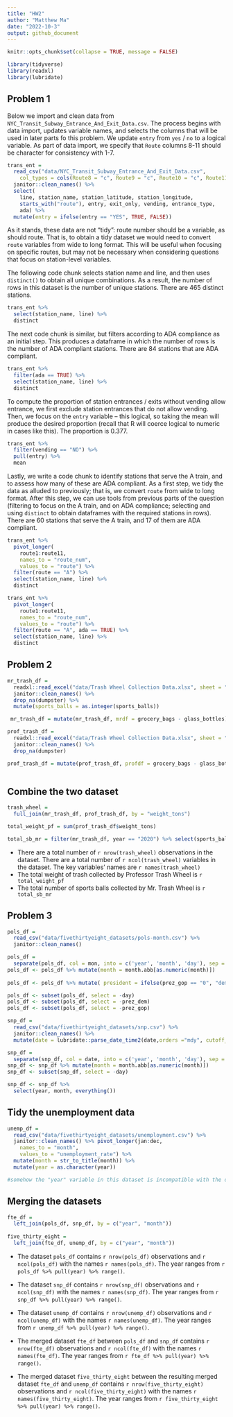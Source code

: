 ```yaml
---
title: "HW2"
author: "Matthew Ma"
date: "2022-10-3"
output: github_document
---
```


```r
knitr::opts_chunk$set(collapse = TRUE, message = FALSE)
```

```r
library(tidyverse)
library(readxl)
library(lubridate)
```


## Problem 1

Below we import and clean data from `NYC_Transit_Subway_Entrance_And_Exit_Data.csv`. The process begins with data import, updates variable names, and selects the columns that will be used in later parts fo this problem. We update `entry` from `yes` / `no` to a logical variable. As part of data import, we specify that `Route` columns 8-11 should be character for consistency with 1-7.

```r
trans_ent = 
  read_csv("data/NYC_Transit_Subway_Entrance_And_Exit_Data.csv",
    col_types = cols(Route8 = "c", Route9 = "c", Route10 = "c", Route11 = "c")) %>%
  janitor::clean_names() %>% 
  select(
    line, station_name, station_latitude, station_longitude, 
    starts_with("route"), entry, exit_only, vending, entrance_type, 
    ada) %>% 
  mutate(entry = ifelse(entry == "YES", TRUE, FALSE))
```

As it stands, these data are not "tidy": route number should be a variable, as should route. That is, to obtain a tidy dataset we would need to convert `route` variables from wide to long format. This will be useful when focusing on specific routes, but may not be necessary when considering questions that focus on station-level variables. 

The following code chunk selects station name and line, and then uses `distinct()` to obtain all unique combinations. As a result, the number of rows in this dataset is the number of unique stations. There are 465 distinct stations.

```r
trans_ent %>% 
  select(station_name, line) %>% 
  distinct
```

The next code chunk is similar, but filters according to ADA compliance as an initial step. This produces a dataframe in which the number of rows is the number of ADA compliant stations. There are 84 stations that are ADA compliant.

```r
trans_ent %>% 
  filter(ada == TRUE) %>% 
  select(station_name, line) %>% 
  distinct
```

To compute the proportion of station entrances / exits without vending allow entrance, we first exclude station entrances that do not allow vending. Then, we focus on the `entry` variable -- this logical, so taking the mean will produce the desired proportion (recall that R will coerce logical to numeric in cases like this). The proportion is 0.377.

```r
trans_ent %>% 
  filter(vending == "NO") %>% 
  pull(entry) %>% 
  mean
```

Lastly, we write a code chunk to identify stations that serve the A train, and to assess how many of these are ADA compliant. As a first step, we tidy the data as alluded to previously; that is, we convert `route` from wide to long format. After this step, we can use tools from previous parts of the question (filtering to focus on the A train, and on ADA compliance; selecting and using `distinct` to obtain dataframes with the required stations in rows). There are 60 stations that serve the A train, and 17 of them are ADA compliant.

```r
trans_ent %>% 
  pivot_longer(
    route1:route11,
    names_to = "route_num",
    values_to = "route") %>% 
  filter(route == "A") %>% 
  select(station_name, line) %>% 
  distinct

trans_ent %>% 
  pivot_longer(
    route1:route11,
    names_to = "route_num",
    values_to = "route") %>% 
  filter(route == "A", ada == TRUE) %>% 
  select(station_name, line) %>% 
  distinct
```

## Problem 2

```r
mr_trash_df = 
  readxl::read_excel("data/Trash Wheel Collection Data.xlsx", sheet = "Mr. Trash Wheel", range="A2:N550") %>% 
  janitor::clean_names() %>% 
  drop_na(dumpster) %>% 
  mutate(sports_balls = as.integer(sports_balls)) 

 mr_trash_df = mutate(mr_trash_df, mrdf = grocery_bags - glass_bottles)
```

```r
prof_trash_df = 
  readxl::read_excel("data/Trash Wheel Collection Data.xlsx", sheet = "Professor Trash Wheel", range="A2:M97") %>% 
  janitor::clean_names() %>% 
  drop_na(dumpster) 

prof_trash_df = mutate(prof_trash_df, profdf = grocery_bags - glass_bottles )
  
```

## Combine the two dataset

```r
trash_wheel =
  full_join(mr_trash_df, prof_trash_df, by = "weight_tons") 

total_weight_pf = sum(prof_trash_df$weight_tons)

total_sb_mr = filter(mr_trash_df, year == "2020") %>% select(sports_balls) %>% sum()

```

* There are a total number of `r nrow(trash_wheel)` observations in the dataset. There are a total number of `r ncol(trash_wheel)` variables in the dataset. The key variables' names are `r names(trash_wheel)`
* The total weight of trash collected by Professor Trash Wheel is `r total_weight_pf`
* The total number of sports balls collected by Mr. Trash Wheel is `r total_sb_mr`

## Problem 3

```r
pols_df = 
  read_csv("data/fivethirtyeight_datasets/pols-month.csv") %>% 
  janitor::clean_names()

pols_df = 
  separate(pols_df, col = mon, into = c('year', 'month', 'day'), sep = '-')
pols_df <- pols_df %>% mutate(month = month.abb[as.numeric(month)])
  
pols_df <- pols_df %>% mutate( president = ifelse(prez_gop == "0", "dem","gop")) 

pols_df <- subset(pols_df, select = -day)
pols_df <- subset(pols_df, select = -prez_dem)
pols_df <- subset(pols_df, select = -prez_gop)
```


```r
snp_df =
  read_csv("data/fivethirtyeight_datasets/snp.csv") %>% 
  janitor::clean_names() %>% 
  mutate(date = lubridate::parse_date_time2(date,orders ="mdy", cutoff_2000 = 23))

snp_df = 
  separate(snp_df, col = date, into = c('year', 'month', 'day'), sep = '-')
snp_df <- snp_df %>% mutate(month = month.abb[as.numeric(month)])
snp_df <- subset(snp_df, select = -day)

snp_df <- snp_df %>% 
  select(year, month, everything())
```


## Tidy the unemployment data

```r
unemp_df = 
  read_csv("data/fivethirtyeight_datasets/unemployment.csv") %>% 
  janitor::clean_names() %>% pivot_longer(jan:dec,
    names_to = "month",
    values_to = "unemployment_rate") %>% 
  mutate(month = str_to_title(month)) %>% 
  mutate(year = as.character(year))

#somehow the "year" variable in this dataset is incompatible with the other two as being "double" type variable so I changed it to "character".
```

## Merging the datasets

```r
fte_df = 
  left_join(pols_df, snp_df, by = c("year", "month")) 
  
five_thirty_eight = 
  left_join(fte_df, unemp_df, by = c("year", "month"))
```

* The dataset ` pols_df ` contains `r nrow(pols_df)` observations and `r ncol(pols_df)` with the names `r names(pols_df)`. The year ranges from `r pols_df %>% pull(year) %>% range()`.

* The dataset ` snp_df ` contains `r nrow(snp_df)` observations and `r ncol(snp_df)` with the names `r names(snp_df)`. The year ranges from `r snp_df %>% pull(year) %>% range()`.

* The dataset ` unemp_df ` contains `r nrow(unemp_df)` observations and `r ncol(unemp_df)` with the names `r names(unemp_df)`. The year ranges from `r unemp_df %>% pull(year) %>% range()`.

* The merged dataset ` fte_df ` between `pols_df` and `snp_df` contains `r nrow(fte_df)` observations and `r ncol(fte_df)` with the names `r names(fte_df)`. The year ranges from `r fte_df %>% pull(year) %>% range()`.

* The merged dataset `five_thirty_eight ` between the resulting merged dataset `fte_df` and `unemp_df` contains `r nrow(five_thirty_eight)` observations and `r ncol(five_thirty_eight)` with the names `r names(five_thirty_eight)`. The year ranges from `r five_thirty_eight %>% pull(year) %>% range()`.

